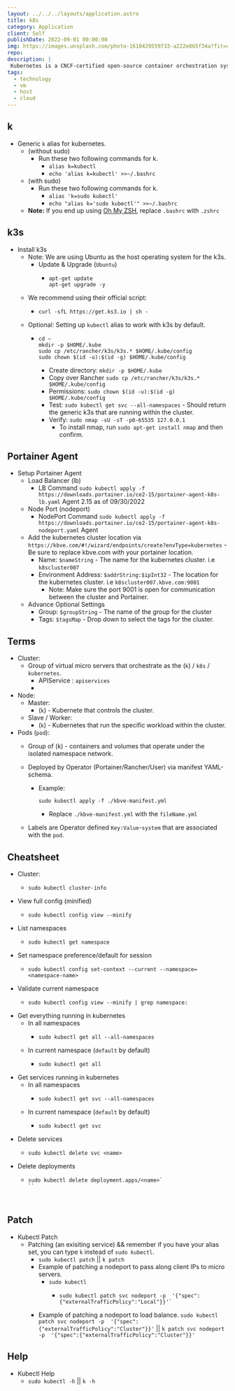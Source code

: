 ```yaml
---
layout: ../../../layouts/application.astro
title: k8s
category: Application
client: Self
publishDate: 2022-09-01 00:00:00
img: https://images.unsplash.com/photo-1610429559733-a222e865f34a?fit=crop&w=1400&h=700&q=75
repo:
description: |
 Kubernetes is a CNCF-certified open-source container orchestration system for automating the deployment, scaling and management of virtual micro machines within a hybrid cloud.
tags:
  - technology
  - vm
  - host
  - cloud
---
```



## k
- Generic `k` alias for kubernetes. 
  - (without sudo)
    - Run these two following commands for k.
      - `alias k=kubectl`
      - `echo 'alias k=kubectl' >>~/.bashrc`
  - (with sudo)
    - Run these two following commands for k.
      - `alias 'k=sudo kubectl'`
      - `echo "alias k='sudo kubectl'" >>~/.bashrc`
  - **Note:** If you end up using [Oh My ZSH](/application/zsh), replace `.bashrc` with `.zshrc`

## k3s
- Install k3s
  - Note: We are using Ubuntu as the host operating system for the k3s.
    - Update & Upgrade (`Ubuntu`)
      - ```shell
        apt-get update
        apt-get upgrade -y
        ```
  - We recommend using their official script:
    - ```shell
      curl -sfL https://get.ks3.io | sh -
      ```
  - Optional: Setting up `kubectl` alias to work with k3s by default. 
    - ```shell
      cd ~
      mkdir -p $HOME/.kube
      sudo cp /etc/rancher/k3s/k3s.* $HOME/.kube/config
      sudo chown $(id -u):$(id -g) $HOME/.kube/config
      ```
      - Create directory: `mkdir -p $HOME/.kube`  
      - Copy over Rancher `sudo cp /etc/rancher/k3s/k3s.* $HOME/.kube/config`
      - Permissions: `sudo chown $(id -u):$(id -g) $HOME/.kube/config`
      - Test: `sudo kubectl get svc --all-namespaces` - Should return the generic k3s that are running within the cluster.
      - Verify: `sudo nmap -sU -sT -p0-65535 127.0.0.1`
        - To install nmap, run `sudo apt-get install nmap` and then confirm. 

## Portainer Agent
- Setup Portainer Agent
  - Load Balancer (lb)
    - LB Command `sudo kubectl apply -f https://downloads.portainer.io/ce2-15/portainer-agent-k8s-lb.yaml` Agent 2.15 as of 09/30/2022
  - Node Port (nodeport)
    - NodePort Command `sudo kubectl apply -f https://downloads.portainer.io/ce2-15/portainer-agent-k8s-nodeport.yaml` Agent 
  - Add the kubernetes cluster location via `https://kbve.com/#!/wizard/endpoints/create?envType=kubernetes` - Be sure to replace kbve.com with your portainer location.
    - Name: `$nameString` - The name for the kubernetes cluster. i.e `k8scluster007`
    - Environment Address: `$addrString:$ipInt32` - The location for the kubernetes cluster. i.e `k8scluster007.kbve.com:9001`
      - Note: Make sure the port 9001 is open for communication between the cluster and Portainer.
  - Advance Optional Settings
    - Group: `$groupString` - The name of the group for the cluster
    - Tags: `$tagsMap` - Drop down to select the tags for the cluster. 

## Terms
- Cluster:
  - Group of virtual micro servers that orchestrate as the (`k`) / `k8s` / `kubernetes`.
    - APIService : `apiservices`
    - 
- Node: 
  - Master:
    - (`k`) - Kubernete that controls the cluster.
  - Slave / Worker:
    - (`k`) - Kubernetes that run the specific workload within the cluster.
- Pods (`pod`):
  - Group of (k) - containers and volumes that operate under the isolated namespace network.
  - Deployed by Operator (Portainer/Rancher/User) via manifest YAML-schema. 
    - Example:
      ```
      sudo kubectl apply -f ./kbve-manifest.yml
      ```
      - Replace `./kbve-manifest.yml` with the `fileName.yml` 

  - Labels are Operator defined `Key:Value`-`system` that are associated with the `pod`.

## Cheatsheet
- Cluster:
  - ```shell 
    sudo kubectl cluster-info   
    ```
- View full config (minified)
  - ```shell
    sudo kubectl config view --minify
    ```
- List namespaces
  - ```shell
    sudo kubectl get namespace
    ```
- Set namespace preference/default for session
  - ```shell
    sudo kubectl config set-context --current --namespace=<namespace-name>
    ```
- Validate current namespace
  - ```shell
    sudo kubectl config view --minify | grep namespace:
    ```
- Get everything running in kubernetes
  - In all namespaces
    - ```shell
      sudo kubectl get all --all-namespaces
      ```
  - In current namespace (`default` by default)
    - ```shell
      sudo kubectl get all
      ```
- Get services running in kubernetes
  - In all namespaces
    - ```shell
      sudo kubectl get svc --all-namespaces
      ```
  - In current namespace (`default` by default)
    - ```shell
      sudo kubectl get svc
      ```
- Delete services
  - ```shell
    sudo kubectl delete svc <name>
    ```
- Delete deployments
  - ```shell
    sudo kubectl delete deployment.apps/<name>` 
    `` 



## Patch
- Kubectl Patch
  - Patching (an exisiting service) && remember if you have your alias set, you can type `k` instead of `sudo kubectl`.
    - `sudo kubectl patch` || `k patch`
    - Example of patching a nodeport to pass along client IPs to micro servers.
      - `sudo kubectl`
        - ```shell
          sudo kubectl patch svc nodeport -p  '{"spec":{"externalTrafficPolicy":"Local"}}'`
          ```
    - Example of patching a nodeport to load balance.
      `sudo kubectl patch svc nodeport -p  '{"spec":{"externalTrafficPolicy":"Cluster"}}'` || `k patch svc nodeport -p  '{"spec":{"externalTrafficPolicy":"Cluster"}}'`

## Help
- Kubectl Help
  - `sudo kubectl -h` || `k -h`